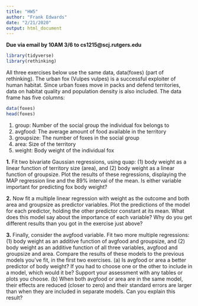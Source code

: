 ```yaml
---
title: "HW5"
author: "Frank Edwards"
date: "2/21/2020"
output: html_document
---
```


**Due via email by 10AM 3/6 to cs1215@scj.rutgers.edu**

```r
library(tidyverse)
library(rethinking)
```

All three exercises below use the same data, data(foxes) (part of rethinking). The urban fox (Vulpes vulpes) is a successful exploiter of human habitat. Since urban foxes move in packs and defend territories, data on habitat quality and population density is also included. The data frame has five columns:

```r
data(foxes)
head(foxes)
```

1. group: Number of the social group the individual fox belongs to 
2. avgfood: The average amount of food available in the territory 
3. groupsize: The number of foxes in the social group
4. area: Size of the territory
5. weight: Body weight of the individual fox

**1.** Fit two bivariate Gaussian regressions, using quap: (1) body weight as a linear function of territory size (area), and (2) body weight as a linear function of groupsize. Plot the results of these regressions, displaying the MAP regression line and the 89% interval of the mean. Is either variable important for predicting fox body weight?

**2.** Now fit a multiple linear regression with weight as the outcome and both area and groupsize as predictor variables. Plot the predictions of the model for each predictor, holding the other predictor constant at its mean. What does this model say about the importance of each variable? Why do you get different results than you got in the exercise just above?

**3.** Finally, consider the avgfood variable. Fit two more multiple regressions: (1) body weight as an additive function of avgfood and groupsize, and (2) body weight as an additive function of all three variables, avgfood and groupsize and area. Compare the results of these models to the previous models you’ve fit, in the first two exercises. (a) Is avgfood or area a better predictor of body weight? If you had to choose one or the other to include in a model, which would it be? Support your assessment with any tables or plots you choose. (b) When both avgfood or area are in the same model, their effects are reduced (closer to zero) and their standard errors are larger than when they are included in separate models. Can you explain this result?